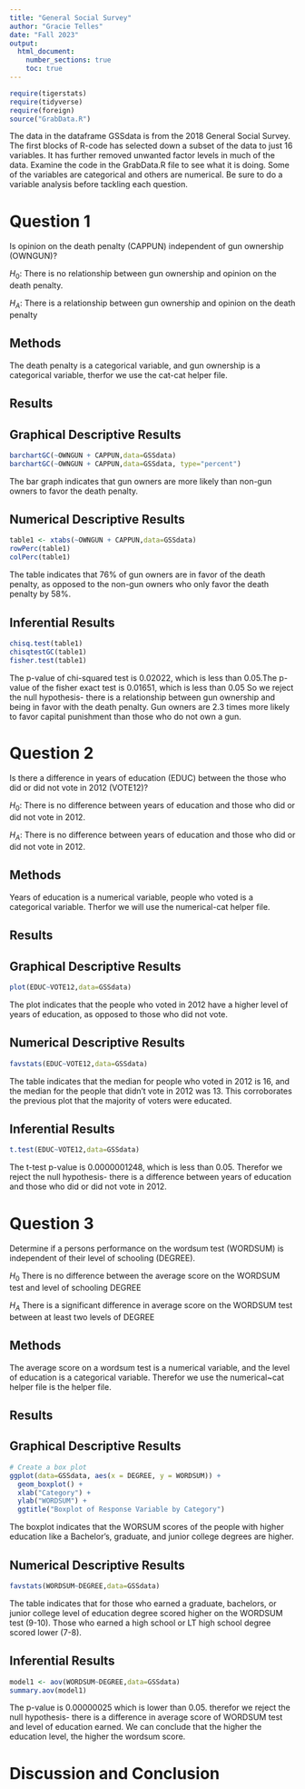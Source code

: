 ```yaml
---
title: "General Social Survey"
author: "Gracie Telles"
date: "Fall 2023"
output: 
  html_document:
    number_sections: true
    toc: true
---
```



```r
require(tigerstats)
require(tidyverse)
require(foreign)
source("GrabData.R")
```







The data in the dataframe GSSdata is from the 2018 General Social Survey. The first blocks of R-code has selected down a subset of the data to just 16 variables. It has further removed unwanted factor levels in much of the data. Examine the code in the GrabData.R file to see what it is doing. Some of the variables are categorical and others are numerical. Be sure to do a variable analysis before tackling each question.  

# Question 1

Is opinion on the death penalty (CAPPUN) independent of gun ownership (OWNGUN)?

$H_0$: There is no relationship between gun ownership and opinion on the death penalty.

$H_A$: There is a relationship between gun ownership and opinion on the death penalty

## Methods

The death penalty is a categorical variable, and gun ownership is a categorical variable, therfor we use the cat-cat helper file.

## Results

## Graphical Descriptive Results

```r
barchartGC(~OWNGUN + CAPPUN,data=GSSdata)
barchartGC(~OWNGUN + CAPPUN,data=GSSdata, type="percent")
```

The bar graph indicates that gun owners are more likely than non-gun owners to favor the death penalty.

## Numerical Descriptive Results

```r
table1 <- xtabs(~OWNGUN + CAPPUN,data=GSSdata)
rowPerc(table1)
colPerc(table1)
```

The table indicates that 76% of gun owners are in favor of the death penalty, as opposed to the non-gun owners who only favor the death penalty by 58%.


## Inferential Results

```r
chisq.test(table1)
chisqtestGC(table1)
fisher.test(table1)
```

The p-value of chi-squared test is 0.02022, which is less than 0.05.The p-value of the fisher exact test is 0.01651, which is less than 0.05 So we reject the null hypothesis- there is a relationship between gun ownership and being in favor with the death penalty. Gun owners are 2.3 times more likely to favor capital punishment than those who do not own a gun.

#  Question 2

Is there a difference in years of education (EDUC) between the those who did or did not vote in 2012 (VOTE12)?

$H_0$: There is no difference between years of education and those who did or did not vote in 2012.

$H_A$: There is no difference between years of education and those who did or did not vote in 2012.

## Methods

Years of education is a numerical variable, people who voted  is a categorical variable. Therfor we will use the numerical-cat helper file.

## Results

## Graphical Descriptive Results

```r
plot(EDUC~VOTE12,data=GSSdata)
```

The plot indicates that the people who voted in 2012 have a higher level of years of education, as opposed to those who did not vote.

## Numerical Descriptive Results

```r
favstats(EDUC~VOTE12,data=GSSdata)
```

The table indicates that the median for  people who voted in 2012 is 16, and the median for the people that didn't vote in 2012 was 13. This corroborates the previous plot that the majority of voters were educated.

## Inferential Results

```r
t.test(EDUC~VOTE12,data=GSSdata)
```

The t-test p-value is 0.0000001248, which is less than 0.05. Therefor we reject the null hypothesis- there is a difference between years of education and those who did or did not vote in 2012. 

#  Question 3

Determine if a persons performance on the wordsum test (WORDSUM) is independent of their level of schooling (DEGREE).

$H_0$ There is no difference between the average score on the WORDSUM test and level of schooling DEGREE  

$H_A$ There is a significant difference in average score on the WORDSUM test between at least two levels of DEGREE

## Methods

The average score on a wordsum test is a numerical variable, and the level of education is a categorical variable. Therefor we use the numerical~cat helper file is the helper file. 

## Results

## Graphical Descriptive Results

```r
# Create a box plot
ggplot(data=GSSdata, aes(x = DEGREE, y = WORDSUM)) +
  geom_boxplot() +
  xlab("Category") +
  ylab("WORDSUM") +
  ggtitle("Boxplot of Response Variable by Category")
```

The boxplot indicates that the WORSUM scores of the people with higher education like a Bachelor's, graduate, and junior college degrees are higher.

## Numerical Descriptive Results

```r
favstats(WORDSUM~DEGREE,data=GSSdata)
```

The table indicates that for those who earned a graduate, bachelors, or junior college level of education degree scored higher on the WORDSUM test (9-10). Those who earned a high school or LT high school degree scored lower (7-8).

## Inferential Results

```r
model1 <- aov(WORDSUM~DEGREE,data=GSSdata)
summary.aov(model1)
```

The p-value is 0.00000025 which is lower than 0.05. therefor we reject the null hypothesis- there is a difference in average score of WORDSUM test and level of education earned. We can conclude that the higher the education level, the higher the wordsum score.

# Discussion and Conclusion



